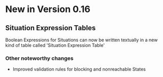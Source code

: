 <!--
  Copyright (c) 2018 THALES GLOBAL SERVICES.
  All rights reserved. This program and the accompanying materials
  are made available under the terms of the Eclipse Public License v1.0
  which accompanies this distribution, and is available at
  http://www.eclipse.org/legal/epl-v10.html

  Contributors:
       Thales - initial API and implementation
-->


= New in Version 0.16 =

== Situation Expression Tables ==

Boolean Expressions for Situations can now be written textually in a new kind of table called 'Situation Expression Table'

=== Other noteworthy changes === 

* Improved validation rules for blocking and nonreachable States
